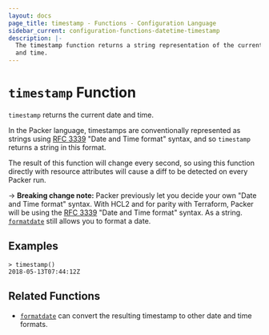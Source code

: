 ```yaml
---
layout: docs
page_title: timestamp - Functions - Configuration Language
sidebar_current: configuration-functions-datetime-timestamp
description: |-
  The timestamp function returns a string representation of the current date
  and time.
---
```


# `timestamp` Function

`timestamp` returns the current date and time.

In the Packer language, timestamps are conventionally represented as
strings using [RFC 3339](https://tools.ietf.org/html/rfc3339)
"Date and Time format" syntax, and so `timestamp` returns a string
in this format.

The result of this function will change every second, so using this function
directly with resource attributes will cause a diff to be detected on every
Packer run.

-> **Breaking change note:** Packer previously let you decide your own "Date
and Time format" syntax. With HCL2 and for parity with Terraform, Packer will
be using the [RFC 3339](https://tools.ietf.org/html/rfc3339) "Date and Time
format" syntax. As a string. [`formatdate`](./formatdate.html) still allows you
to format a date.

## Examples

```
> timestamp()
2018-05-13T07:44:12Z
```

## Related Functions

- [`formatdate`](./formatdate.html) can convert the resulting timestamp to
  other date and time formats.
